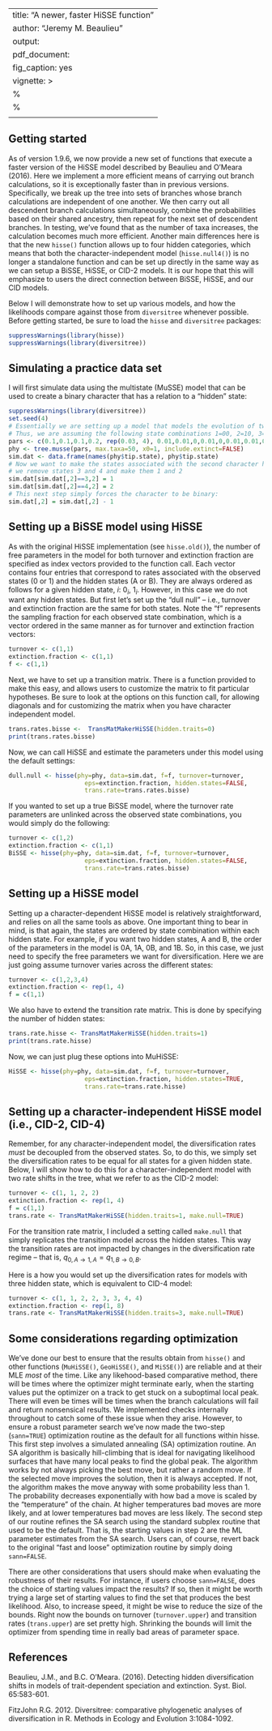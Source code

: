 
---
title: "A newer, faster HiSSE function"
author: "Jeremy M. Beaulieu"
output:
  pdf_document:
    fig_caption: yes
vignette: >
   %\VignetteEngine{knitr::rmarkdown}
   %\VignetteIndexEntry{A newer, faster HiSSE function}
   \usepackage[utf8]{inputenc}
---

## Getting started

As of version 1.9.6, we now provide a new set of functions that execute a faster version of the HiSSE model described by Beaulieu and O'Meara (2016). Here we implement a more efficient means of carrying out branch calculations, so it is exceptionally faster than in previous versions. Specifically, we break up the tree into sets of branches whose branch calculations are independent of one another. We then carry out all descendent branch calculations simultaneously, combine the probabilities based on their shared ancestry, then repeat for the next set of descendent branches. In testing, we've found that as the number of taxa increases, the calculation becomes much more efficient. Another main differences here is that the new `hisse()` function allows up to four hidden categories, which means that both the character-independent model (`hisse.null4()`) is no longer a standalone function and can be set up directly in the same way as we can setup a BiSSE, HiSSE, or CID-2 models. It is our hope that this will emphasize to users the direct connection between BiSSE, HiSSE, and our CID models.

Below I will demonstrate how to set up various models, and how the likelihoods compare against those from `diversitree` whenever possible. Before getting started, be sure to load the `hisse` and `diversitree` packages:
```r
suppressWarnings(library(hisse))
suppressWarnings(library(diversitree))
```


## Simulating a practice data set

I will first simulate data using the multistate (MuSSE) model that can be used to create a binary character that has a relation to a "hidden" state:
```r
suppressWarnings(library(diversitree))
set.seed(4)
# Essentially we are setting up a model that models the evolution of two binary characters
# Thus, we are assuming the following state combinations 1=00, 2=10, 3=01, 4=11:
pars <- c(0.1,0.1,0.1,0.2, rep(0.03, 4), 0.01,0.01,0,0.01,0,0.01,0.01,0,0.01,0,0.01,0.01)
phy <- tree.musse(pars, max.taxa=50, x0=1, include.extinct=FALSE)
sim.dat <- data.frame(names(phy$tip.state), phy$tip.state)
# Now we want to make the states associated with the second character hidden from us. So, 
# we remove states 3 and 4 and make them 1 and 2
sim.dat[sim.dat[,2]==3,2] = 1
sim.dat[sim.dat[,2]==4,2] = 2
# This next step simply forces the character to be binary:
sim.dat[,2] = sim.dat[,2] - 1
```


## Setting up a BiSSE model using HiSSE

As with the original HiSSE implementation (see `hisse.old()`), the number of free parameters in the model for both turnover and extinction fraction are specified as index vectors provided to the function call. Each vector contains four entries that correspond to rates associated with the observed states (0 or 1) and the hidden states (A or B). They are always ordered as follows for a given hidden state, $i$: $0_i$, $1_i$. However, in this case we do not want any hidden states. But first let's set up the "dull null" -- i.e., turnover and extinction fraction are the same for both states. Note the "f" represents the sampling fraction for each observed state combination, which is a vector ordered in the same manner as for turnover and extinction fraction vectors:

```r
turnover <- c(1,1)
extinction.fraction <- c(1,1)
f <- c(1,1)
```

Next, we have to set up a transition matrix. There is a function provided to make this easy, and allows users to customize the matrix to fit particular hypotheses. Be sure to look at the options on this function call, for allowing diagonals and for customizing the matrix when you have character independent model. 

```r
trans.rates.bisse <-  TransMatMakerHiSSE(hidden.traits=0)
print(trans.rates.bisse)
```

Now, we can call HiSSE and estimate the parameters under this model using the default settings:
```r
dull.null <- hisse(phy=phy, data=sim.dat, f=f, turnover=turnover, 
                     eps=extinction.fraction, hidden.states=FALSE, 
                     trans.rate=trans.rates.bisse)
```

If you wanted to set up a true BiSSE model, where the turnover rate parameters are unlinked across the observed state combinations, you would simply do the following:

```r
turnover <- c(1,2)
extinction.fraction <- c(1,1)
BiSSE <- hisse(phy=phy, data=sim.dat, f=f, turnover=turnover,
                     eps=extinction.fraction, hidden.states=FALSE, 
                     trans.rate=trans.rates.bisse)
```


## Setting up a HiSSE model

Setting up a character-dependent HiSSE model is relatively straightforward, and relies on all the same tools as above. One important thing to bear in mind, is that again, the states are ordered by state combination within each hidden state. For example, if you want two hidden states, A and B, the order of the parameters in the model is 0A, 1A, 0B, and 1B. So, in this case, we just need to specify the free parameters we want for diversification. Here we are just going assume turnover varies across the different states:

```r
turnover <- c(1,2,3,4)
extinction.fraction <- rep(1, 4) 
f = c(1,1)
```

We also have to extend the transition rate matrix. This is done by specifying the number of hidden states:

```r
trans.rate.hisse <- TransMatMakerHiSSE(hidden.traits=1)
print(trans.rate.hisse)
```

Now, we can just plug these options into MuHiSSE:

```r
HiSSE <- hisse(phy=phy, data=sim.dat, f=f, turnover=turnover,
                     eps=extinction.fraction, hidden.states=TRUE, 
                     trans.rate=trans.rate.hisse)
```


## Setting up a character-independent HiSSE model (i.e., CID-2, CID-4)

Remember, for any character-independent model, the diversification rates *must* be decoupled from the observed states. So, to do this, we simply set the diversification rates to be equal for all states for a given hidden state. Below, I will show how to do this for a character-independent model with two rate shifts in the tree, what we refer to as the CID-2 model:

```r
turnover <- c(1, 1, 2, 2)
extinction.fraction <- rep(1, 4) 
f = c(1,1)
trans.rate <- TransMatMakerHiSSE(hidden.traits=1, make.null=TRUE)
```

For the transition rate matrix, I included a setting called `make.null` that simply replicates the transition model across the hidden states. This way the transition rates are not impacted by changes in the diversification rate regime -- that is, $q_{0,A\rightarrow 1,A} = q_{1,B\rightarrow 0,B}$. 

Here is a how you would set up the diversification rates for models with three hidden state, which is equivalent to CID-4 model: 

```r
turnover <- c(1, 1, 2, 2, 3, 3, 4, 4)
extinction.fraction <- rep(1, 8) 
trans.rate <- TransMatMakerHiSSE(hidden.traits=3, make.null=TRUE)
```


## Some considerations regarding optimization

We've done our best to ensure that the results obtain from `hisse()` and other functions (`MuHiSSE()`, `GeoHiSSE()`, and `MiSSE()`) are reliable and at their MLE _most_ of the time. Like any likehood-based comparative method, there will be times where the optimizer might terminate early, when the starting values put the optimizer on a track to get stuck on a suboptimal local peak. There will even be times will be times when the branch calculations will fail and return nonsensical results. We implemented checks internally throughout to catch some of these issue when they arise. However, to ensure a robust parameter search we've now made the two-step (`sann=TRUE`) optimization routine as the default for all functions within hisse. This first step involves a simulated annealing (SA) optimization routine. An SA algorithm is basically hill-climbing that is ideal for navigating likelihood surfaces that have many local peaks to find the global peak. The algorithm works by not always picking the best move, but rather a random move. If the selected move improves the solution, then it is always accepted. If not, the algorithm makes the move anyway with some probability less than 1. The probability decreases exponentially with how bad a move is scaled by the "temperature" of the chain. At higher temperatures bad moves are more likely, and at lower temperatures bad moves are less likely. The second step of our routine refines the SA search using the standard subplex routine that used to be the default. That is, the starting values in step 2 are the ML parameter estimates from the SA search. Users can, of course, revert back to the original "fast and loose" optimization routine by simply doing `sann=FALSE`.

There are other considerations that users should make when evaluating the robustness of their results. For instance, if users choose `sann=FALSE`, does the choice of starting values impact the results? If so, then it might be worth trying a large set of starting values to find the set that produces the best likelihood. Also, to increase speed, it might be wise to reduce the size of the bounds. Right now the bounds on turnover (`turnover.upper`) and transition rates (`trans.upper`) are set pretty high. Shrinking the bounds will limit the optimizer from spending time in really bad areas of parameter space.  


## References
Beaulieu, J.M., and B.C. O'Meara. (2016). Detecting hidden diversification shifts in models of trait-dependent speciation and extinction. Syst. Biol. 65:583-601.

FitzJohn R.G. 2012. Diversitree: comparative phylogenetic analyses of diversification in R. Methods in Ecology and Evolution 3:1084-1092.



